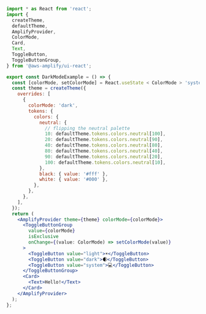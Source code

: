 ```jsx
import * as React from 'react';
import {
  createTheme,
  defaultTheme,
  AmplifyProvider,
  ColorMode,
  Card,
  Text,
  ToggleButton,
  ToggleButtonGroup,
} from '@aws-amplify/ui-react';

export const DarkModeExample = () => {
  const [colorMode, setColorMode] = React.useState < ColorMode > 'system';
  const theme = createTheme({
    overrides: [
      {
        colorMode: 'dark',
        tokens: {
          colors: {
            neutral: {
              // flipping the neutral palette
              10: defaultTheme.tokens.colors.neutral[100],
              20: defaultTheme.tokens.colors.neutral[90],
              40: defaultTheme.tokens.colors.neutral[80],
              80: defaultTheme.tokens.colors.neutral[40],
              90: defaultTheme.tokens.colors.neutral[20],
              100: defaultTheme.tokens.colors.neutral[10],
            },
            black: { value: '#fff' },
            white: { value: '#000' },
          },
        },
      },
    ],
  });
  return (
    <AmplifyProvider theme={theme} colorMode={colorMode}>
      <ToggleButtonGroup
        value={colorMode}
        isExclusive
        onChange={(value: ColorMode) => setColorMode(value)}
      >
        <ToggleButton value="light">☀️</ToggleButton>
        <ToggleButton value="dark">🌒</ToggleButton>
        <ToggleButton value="system">💻</ToggleButton>
      </ToggleButtonGroup>
      <Card>
        <Text>Hello!</Text>
      </Card>
    </AmplifyProvider>
  );
};
```
